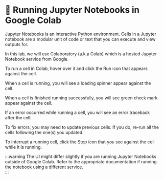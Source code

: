 # 📘 Running Jupyter Notebooks in Google Colab

Jupyter Notebooks is an interactive Python environment. Cells in a Jupyter notebook are a modular unit of code or text that you can execute and view outputs for.

In this lab, we will use Colaboratory (a.k.a Colab) which is a hosted Jupyter Notebook service from Google.

To run a cell in Colab, hover over it and click the Run icon that appears against the cell.

<Screenshot url="https://us-west-2.console.aws.amazon.com/sagemaker/jupyter" src="img/screenshots/50-agent-tools/2-jupyter-notebooks/1-run-cell.png" alt="Run a cell" />

When a cell is running, you will see a loading spinner appear against the cell. 

<Screenshot url="https://us-west-2.console.aws.amazon.com/sagemaker/jupyter" src="img/screenshots/50-agent-tools/2-jupyter-notebooks/2-running-cell.png" alt="A running cell" />

When a cell is finished running successfully, you will see green check mark appear against the cell.

<Screenshot url="https://us-west-2.console.aws.amazon.com/sagemaker/jupyter" src="img/screenshots/50-agent-tools/2-jupyter-notebooks/3-successful-cell.png" alt="Successful cell run" />

If an error occurred while running a cell, you will see an error traceback after the cell.

<Screenshot url="https://us-west-2.console.aws.amazon.com/sagemaker/jupyter" src="img/screenshots/50-agent-tools/2-jupyter-notebooks/4-error-in-cell.png" alt="Erroneous cell run" />

To fix errors, you may need to update previous cells. If you do, re-run all the cells following the one(s) you updated.

To interrupt a running cell, click the Stop icon that you see against the cell while it is running.

<Screenshot url="https://us-west-2.console.aws.amazon.com/sagemaker/jupyter" src="img/screenshots/50-agent-tools/2-jupyter-notebooks/5-interrupt-cell.png" alt="Interrupt cell run" />

:::warning
The UI might differ slightly if you are running Jupyter Notebooks outside of Google Colab. Refer to the appropriate documentation if running the notebook using a different service.    
:::
